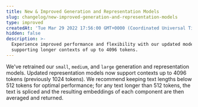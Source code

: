 ```yaml
---
title: New & Improved Generation and Representation Models
slug: changelog/new-improved-generation-and-representation-models
type: improved
createdAt: 'Tue Mar 29 2022 17:56:00 GMT+0000 (Coordinated Universal Time)'
hidden: false
description: >-
  Experience improved performance and flexibility with our updated models, now
  supporting longer contexts of up to 4096 tokens.
---
```

We've retrained our `small`, `medium`, and `large` generation and representation models. Updated representation models now support contexts up to 4096 tokens (previously 1024 tokens). We recommend keeping text lengths below 512 tokens for optimal performance; for any text longer than 512 tokens, the text is spliced and the resulting embeddings of each component are then averaged and returned.
